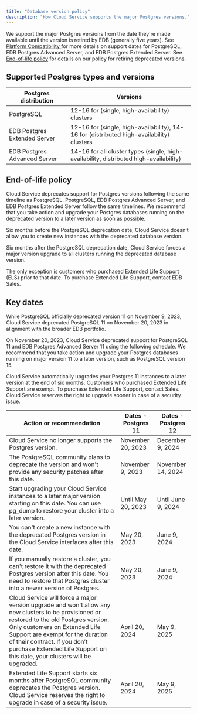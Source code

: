 ```yaml
---
title: "Database version policy"
description: "How Cloud Service supports the major Postgres versions."
---
```


We support the major Postgres versions from the date they're made available until the version is retired by EDB (generally five years). See [Platform Compatibility ](https://www.enterprisedb.com/platform-compatibility#epas) for more details on support dates for PostgreSQL, EDB Postgres Advanced Server, and EDB Postgres Extended Server. See [End-of-life policy](#end-of-life-policy) for details on our policy for retiring deprecated versions.

## Supported Postgres types and versions

|    Postgres distribution     |                      Versions                                                                 |
| ---------------------------- | --------------------------------------------------------------------------------------------- |
| PostgreSQL                   | 12-16 for (single, high-availability) clusters                                                |
| EDB Postgres Extended Server | 12-16 for (single, high-availability), 14-16 for (distributed high-availability) clusters     |
| EDB Postgres Advanced Server | 14-16 for all cluster types (single, high-availability, distributed high-availability)        |

## End-of-life policy

Cloud Service deprecates support for Postgres versions following the same timeline as PostgreSQL. PostgreSQL, EDB Postgres Advanced Server, and EDB Postgres Extended Server follow the same timelines. We recommend that you take action and upgrade your Postgres databases running on the deprecated version to a later version as soon as possible. 

Six months before the PostgreSQL deprecation date, Cloud Service doesn't allow you to create new instances with the deprecated database version. 

Six months after the PostgreSQL deprecation date, Cloud Service forces a major version upgrade to all clusters running the deprecated database version.

The only exception is customers who purchased Extended Life Support (ELS) prior to that date. To purchase Extended Life Support, contact EDB Sales.

## Key dates 

While PostgreSQL officially deprecated version 11 on November 9, 2023, Cloud Service deprecated PostgreSQL 11 on November 20, 2023 in alignment with the broader EDB portfolio. 

On November 20, 2023, Cloud Service deprecated support for PostgreSQL 11 and EDB Postgres Advanced Server 11 using the following schedule. We recommend that you take action and upgrade your Postgres databases running on major version 11 to a later version, such as PostgreSQL version 15.

Cloud Service automatically upgrades your Postgres 11 instances to a later version at the end of six months. Customers who purchased Extended Life Support are exempt. To purchase Extended Life Support, contact Sales. Cloud Service reserves the right to upgrade sooner in case of a security issue.

|                                                                                                                                                 Action or recommendation                                                                                                                                                  | Dates - Postgres 11 | Dates - Postgres 12 |
| ------------------------------------------------------------------------------------------------------------------------------------------------------------------------------------------------------------------------------------------------------------------------------------------------------------------------- | ------------------- | ------------------- |
| Cloud Service no longer supports the Postgres version.                                                                                                                                                                                                                                                                        | November 20, 2023   | December 9, 2024    |
| The PostgreSQL community plans to deprecate the version and won't provide any security patches after this date.                                                                                                                                                                                                           | November 9, 2023    | November 14, 2024   |
| Start upgrading your Cloud Service instances to a later major version starting on this date. You can use pg_dump to restore your cluster into a later version.                                                                                                                                                                | Until May 20, 2023  | Until June 9, 2024  |
| You can't create a new instance with the deprecated Postgres version in the Cloud Service interfaces after this date.                                                                                                                                                                                                                        | May 20, 2023        | June 9, 2024        |
| If you manually restore a cluster, you can't restore it with the deprecated Postgres version after this date. You need to restore that Postgres cluster into a newer version of Postgres.                                                                                                                                                | May 20, 2023        | June 9, 2024        |
| Cloud Service will force a major version upgrade and won't allow any new clusters to be provisioned or restored to the old Postgres version. Only customers on Extended Life Support are exempt for the duration of their contract. If you don’t purchase Extended Life Support on this date, your clusters will be upgraded. | April 20, 2024      | May 9, 2025         |
| Extended Life Support starts six months after PostgreSQL community deprecates the Postgres version. Cloud Service reserves the right to upgrade in case of a security issue.                                                                                                                                                  | April 20, 2024      | May 9, 2025         |
